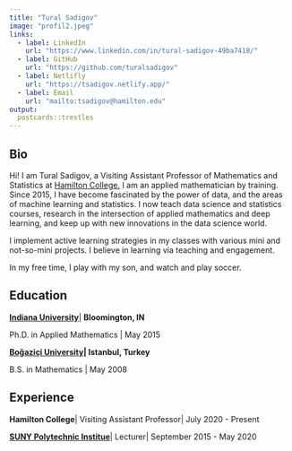 ```yaml
---
title: "Tural Sadigov"
image: "profil2.jpeg"
links:
  - label: LinkedIn
    url: "https://www.linkedin.com/in/tural-sadigov-49ba7418/"
  - label: GitHub
    url: "https://github.com/turalsadigov"
  - label: Netlifly
    url: "https://tsadigov.netlify.app/"
  - label: Email
    url: "mailto:tsadigov@hamilton.edu"
output:
  postcards::trestles
---
```


## Bio

Hi! I am Tural Sadigov, a Visiting Assistant Professor of Mathematics and Statistics at [Hamilton College.](https://www.hamilton.edu/) I am an applied mathematician by training. Since 2015, I have become fascinated by the power of data, and the areas of machine learning and statistics. I now teach data science and statistics courses, research in the intersection of applied mathematics and deep learning, and keep up with new innovations in the data science world.

I implement active learning strategies in my classes with various mini and not-so-mini projects. I believe in learning via teaching and engagement.

In my free time, I play with my son, and watch and play soccer.

## Education

[**Indiana University**](https://www.indiana.edu/)\| **Bloomington, IN**

Ph.D. in Applied Mathematics \| May 2015

[**Boğaziçi University**](http://www.boun.edu.tr/en_US)**\| Istanbul, Turkey**

B.S. in Mathematics \| May 2008

## Experience

**Hamilton College**\| Visiting Assistant Professor\| July 2020 - Present

[**SUNY Polytechnic Institue**](https://sunypoly.edu/)\| Lecturer\| September 2015 - May 2020
